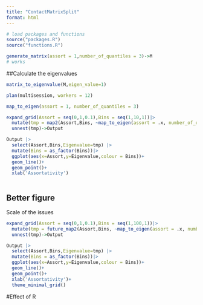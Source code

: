 ```yaml
---
title: "ContactMatrixSplit"
format: html
---
```


```r
# load packages and functions
source("packages.R")
source("functions.R")
```

```r

generate_matrix(assort = 1,number_of_quantiles = 3)->M
# works
```

##Calculate the eigenvalues

```r
matrix_to_eigenvalue(M,eigen_value=1)
```


```r
plan(multisession, workers = 12)

map_to_eigen(assort = 1, number_of_quantiles = 3)

expand_grid(Assort = seq(0,1,0.1),Bins = seq(1,10,1))|> 
  mutate(tmp = map2(Assort,Bins, ~map_to_eigen(assort = .x, number_of_quantiles = .y))) |> 
  unnest(tmp)->Output

Output |> 
  select(Assort,Bins,Eigenvalue=tmp) |> 
  mutate(Bins = as_factor(Bins))|> 
  ggplot(aes(x=Assort,y=Eigenvalue,colour = Bins))+
  geom_line()+
  geom_point()+
  xlab('Assortativity')
  
```
## Better figure



Scale of the issues
```r
expand_grid(Assort = seq(0,1,0.1),Bins = seq(1,100,1))|> 
  mutate(tmp = future_map2(Assort,Bins, ~map_to_eigen(assort = .x, number_of_quantiles = .y))) |> 
  unnest(tmp)->Output

Output |> 
  select(Assort,Bins,Eigenvalue=tmp) |> 
  mutate(Bins = as_factor(Bins))|> 
  ggplot(aes(x=Assort,y=Eigenvalue,colour = Bins))+
  geom_line()+
  geom_point()+
  xlab('Assortativity')+
  theme_minimal_grid()

```

#Effect of R

```r

```

